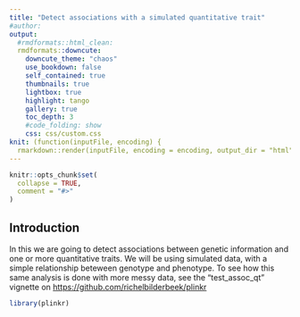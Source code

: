 ```yaml
---
title: "Detect associations with a simulated quantitative trait"
#author:
output:
  #rmdformats::html_clean:
  rmdformats::downcute:
    downcute_theme: "chaos"
    use_bookdown: false
    self_contained: true
    thumbnails: true
    lightbox: true
    highlight: tango
    gallery: true
    toc_depth: 3
    #code_folding: show
    css: css/custom.css
knit: (function(inputFile, encoding) {
  rmarkdown::render(inputFile, encoding = encoding, output_dir = "html") })
---
```


```r
knitr::opts_chunk$set(
  collapse = TRUE,
  comment = "#>"
)
```

## Introduction

In this we are going to detect associations between genetic information and one or more quantitative traits.
We will be using simulated data, with a simple relationship beteween genotype and phenotype. To see how this same analysis is done with more messy data, see the "test_assoc_qt" vignette on [https://github.com/richelbilderbeek/plinkr](https://github.com/richelbilderbeek/plinkr/blob/master/vignettes/test_assoc_qt.Rmd)
```r
library(plinkr)
```
